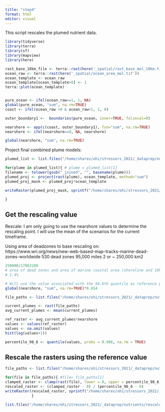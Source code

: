 ```yaml
---
title: "step4"
format: html
editor: visual
---
```


This script rescales the plumed nutrient data.

```r
library(tidyverse)
library(terra)
library(sf)
library(mapview)
library(here)

rast_base_10km_file <- terra::rast(here('_spatial/rast_base_mol_10km.tif'))
ocean_raw <- terra::rast(here('_spatial/ocean_area_mol.tif'))
ocean_template <- ocean_raw
ocean_template[ocean_template>0] <- 1
terra::plot(ocean_template)


pure_ocean <- ifel(ocean_raw==1, 1, NA) 
global(pure_ocean, "sum", na.rm=TRUE)
coast <- ifel(ocean_raw >0 & ocean_raw<1, 1, 0)

outer_boundary1 <-  boundaries(pure_ocean, inner=TRUE, falseval=0)

nearshore <- app(c(coast, outer_boundary1), fun="sum", na.rm=TRUE)
nearshore <- ifel(nearshore==0, NA, nearshore)

global(nearshore, "sum", na.rm=TRUE)

```

Project final combined plume models:

```r

plumed_list <- list.files("/home/shares/ohi/stressors_2021/_dataprep/nutrients/output/N_plume", full=TRUE)

for(plume in plumed_list){ # plume = plumed_list[1]
filename <- tolower(gsub("_joined", "", basename(plume)))
plumed_proj <- project(rast(plume), ocean_template, method="sum")
plumed_proj_mask <- plumed_proj*ocean_template

writeRaster(plumed_proj_mask, sprintf("/home/shares/ohi/stressors_2021/_dataprep/nutrients/projected/%s", filename), overwrite=TRUE)

}
```

## Get the rescaling value

Rescale: I am only going to use the nearshore values to determine the rescaling point. I will use the mean of the scenarios for the current timeframe.

Using area of deadzones to base rescaling on: https://www.wri.org/news/new-web-based-map-tracks-marine-dead-zones-worldwide 530 dead zones 95,000 miles 2 or \~ 250,000 km2

```r
250000/17863100
# area of dead zones and area of marine coastal area (shoreline and 10km offshore)
# 1.4%

# Will use the value associated with the 98.6th quantile as reference point
global(nearshore, "sum", na.rm=TRUE)*0.014

file_paths <- list.files("/home/shares/ohi/stressors_2021/_dataprep/nutrients/projected/", full=TRUE, pattern = "current")

current_plumes <- rast(file_paths)
avg_current_plumes <- mean(current_plumes)

ref_raster <- avg_current_plumes*nearshore
values <- values(ref_raster)
values <- na.omit(values)
hist(log(values+1))

percentile_98_6 <- quantile(values, probs = 0.986, na.rm = TRUE)

```

## Rescale the rasters using the reference value

```r

file_paths <- list.files("/home/shares/ohi/stressors_2021/_dataprep/nutrients/projected/", full=TRUE)

for(file in file_paths){ #file= file_paths[1]
clamped_raster <- clamp(rast(file), lower = 0, upper = percentile_98_6)
rescaled_raster <- (clamped_raster - 0) / (percentile_98_6 - 0)
writeRaster(rescaled_raster, sprintf("/home/shares/ohi/stressors_2021/_dataprep/nutrients/rescaled/%s", basename(file)))
            }

list.files("/home/shares/ohi/stressors_2021/_dataprep/nutrients/rescaled", full=TRUE)

```
